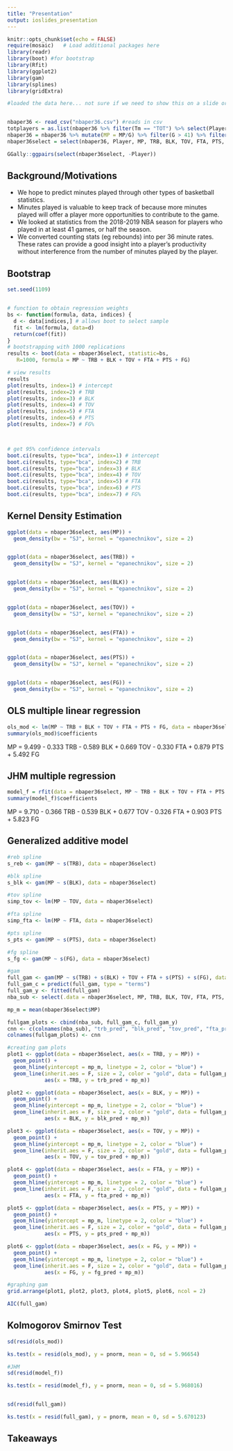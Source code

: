 ```yaml
---
title: "Presentation"
output: ioslides_presentation
---
```


```r
knitr::opts_chunk$set(echo = FALSE)
require(mosaic)   # Load additional packages here 
library(readr)
library(boot) #for bootstrap
library(Rfit)
library(ggplot2)
library(gam)
library(splines)
library(gridExtra)
```

```r
#loaded the data here... not sure if we need to show this on a slide or not


nbaper36 <- read_csv("nbaper36.csv") #reads in csv
totplayers = as.list(nbaper36 %>% filter(Tm == "TOT") %>% select(Player))#list of players on multiple teams in season
nbaper36 = nbaper36 %>% mutate(MP = MP/G) %>% filter(G > 41) %>% filter(!(Player %in% totplayers$Player & Tm != "TOT")) #mutates MP to reflect minutes played per game, filters for players who played >41 games, and removes player entries that are not season totals
nbaper36select = select(nbaper36, Player, MP, TRB, BLK, TOV, FTA, PTS, 'FG%') %>% rename(FG = 'FG%')

GGally::ggpairs(select(nbaper36select, -Player))
```


## Background/Motivations

- We hope to predict minutes played through other types of basketball statistics.
- Minutes played is valuable to keep track of because more minutes played will offer a player more opportunities to contribute to the game.
- We looked at statistics from the 2018-2019 NBA season for players who played in at least 41 games, or half the season.
- We converted counting stats (eg rebounds) into per 36 minute rates. These rates can provide a good insight into a player’s productivity without interference from the number of minutes played by the player.


## Bootstrap

```r
set.seed(1109)


# function to obtain regression weights
bs <- function(formula, data, indices) {
  d <- data[indices,] # allows boot to select sample
  fit <- lm(formula, data=d)
  return(coef(fit))
}
# bootstrapping with 1000 replications
results <- boot(data = nbaper36select, statistic=bs,
   R=1000, formula = MP ~ TRB + BLK + TOV + FTA + PTS + FG)

# view results
results
plot(results, index=1) # intercept
plot(results, index=2) # TRB
plot(results, index=3) # BLK
plot(results, index=4) # TOV
plot(results, index=5) # FTA
plot(results, index=6) # PTS
plot(results, index=7) # FG%



# get 95% confidence intervals
boot.ci(results, type="bca", index=1) # intercept
boot.ci(results, type="bca", index=2) # TRB
boot.ci(results, type="bca", index=3) # BLK
boot.ci(results, type="bca", index=4) # TOV
boot.ci(results, type="bca", index=5) # FTA
boot.ci(results, type="bca", index=6) # PTS
boot.ci(results, type="bca", index=7) # FG%
```


## Kernel Density Estimation

```r
ggplot(data = nbaper36select, aes(MP)) +
  geom_density(bw = "SJ", kernel = "epanechnikov", size = 2)


ggplot(data = nbaper36select, aes(TRB)) +
  geom_density(bw = "SJ", kernel = "epanechnikov", size = 2)


ggplot(data = nbaper36select, aes(BLK)) +
  geom_density(bw = "SJ", kernel = "epanechnikov", size = 2)


ggplot(data = nbaper36select, aes(TOV)) +
  geom_density(bw = "SJ", kernel = "epanechnikov", size = 2)


ggplot(data = nbaper36select, aes(FTA)) +
  geom_density(bw = "SJ", kernel = "epanechnikov", size = 2)


ggplot(data = nbaper36select, aes(PTS)) +
  geom_density(bw = "SJ", kernel = "epanechnikov", size = 2)


ggplot(data = nbaper36select, aes(FG)) +
  geom_density(bw = "SJ", kernel = "epanechnikov", size = 2)
```


## OLS multiple linear regression

```r
ols_mod <- lm(MP ~ TRB + BLK + TOV + FTA + PTS + FG, data = nbaper36select)
summary(ols_mod)$coefficients
```

MP = 9.499 - 0.333 TRB - 0.589 BLK + 0.669 TOV
- 0.330 FTA + 0.879 PTS + 5.492 FG


## JHM multiple regression

```r
model_f = rfit(data = nbaper36select, MP ~ TRB + BLK + TOV + FTA + PTS + FG)
summary(model_f)$coefficients
```

MP = 9.710 - 0.366 TRB - 0.539 BLK + 0.677 TOV
- 0.326 FTA + 0.903 PTS + 5.823 FG


## Generalized additive model

```r
#reb spline
s_reb <- gam(MP ~ s(TRB), data = nbaper36select)

#blk spline
s_blk <- gam(MP ~ s(BLK), data = nbaper36select)

#tov spline
simp_tov <- lm(MP ~ TOV, data = nbaper36select)

#fta spline
simp_fta <- lm(MP ~ FTA, data = nbaper36select)

#pts spline
s_pts <- gam(MP ~ s(PTS), data = nbaper36select)

#fg spline
s_fg <- gam(MP ~ s(FG), data = nbaper36select)
```

```r
#gam
full_gam <- gam(MP ~ s(TRB) + s(BLK) + TOV + FTA + s(PTS) + s(FG), data = nbaper36select)
full_gam_c = predict(full_gam, type = "terms")
full_gam_y <- fitted(full_gam)
nba_sub <- select(.data = nbaper36select, MP, TRB, BLK, TOV, FTA, PTS, FG)

mp_m = mean(nbaper36select$MP)

fullgam_plots <- cbind(nba_sub, full_gam_c, full_gam_y)
cnn <- c(colnames(nba_sub), "trb_pred", "blk_pred", "tov_pred", "fta_pred", "pts_pred", "fg_pred","mp_pred")
colnames(fullgam_plots) <- cnn
```

```r
#creating gam plots
plot1 <- ggplot(data = nbaper36select, aes(x = TRB, y = MP)) + 
  geom_point() + 
  geom_hline(yintercept = mp_m, linetype = 2, color = "blue") + 
  geom_line(inherit.aes = F, size = 2, color = "gold", data = fullgam_plots,
            aes(x = TRB, y = trb_pred + mp_m))

plot2 <- ggplot(data = nbaper36select, aes(x = BLK, y = MP)) + 
  geom_point() + 
  geom_hline(yintercept = mp_m, linetype = 2, color = "blue") + 
  geom_line(inherit.aes = F, size = 2, color = "gold", data = fullgam_plots,
            aes(x = BLK, y = blk_pred + mp_m))

plot3 <- ggplot(data = nbaper36select, aes(x = TOV, y = MP)) + 
  geom_point() + 
  geom_hline(yintercept = mp_m, linetype = 2, color = "blue") + 
  geom_line(inherit.aes = F, size = 2, color = "gold", data = fullgam_plots,
            aes(x = TOV, y = tov_pred + mp_m))

plot4 <- ggplot(data = nbaper36select, aes(x = FTA, y = MP)) + 
  geom_point() + 
  geom_hline(yintercept = mp_m, linetype = 2, color = "blue") + 
  geom_line(inherit.aes = F, size = 2, color = "gold", data = fullgam_plots,
            aes(x = FTA, y = fta_pred + mp_m))

plot5 <- ggplot(data = nbaper36select, aes(x = PTS, y = MP)) + 
  geom_point() + 
  geom_hline(yintercept = mp_m, linetype = 2, color = "blue") + 
  geom_line(inherit.aes = F, size = 2, color = "gold", data = fullgam_plots,
            aes(x = PTS, y = pts_pred + mp_m))

plot6 <- ggplot(data = nbaper36select, aes(x = FG, y = MP)) + 
  geom_point() + 
  geom_hline(yintercept = mp_m, linetype = 2, color = "blue") + 
  geom_line(inherit.aes = F, size = 2, color = "gold", data = fullgam_plots,
            aes(x = FG, y = fg_pred + mp_m))
```

```r
#graphing gam
grid.arrange(plot1, plot2, plot3, plot4, plot5, plot6, ncol = 2)

AIC(full_gam) 
```


## Kolmogorov Smirnov Test

```r
sd(resid(ols_mod))

ks.test(x = resid(ols_mod), y = pnorm, mean = 0, sd = 5.96654)

#JHM
sd(resid(model_f))

ks.test(x = resid(model_f), y = pnorm, mean = 0, sd = 5.968016)


sd(resid(full_gam))

ks.test(x = resid(full_gam), y = pnorm, mean = 0, sd = 5.670123)

```


## Takeaways